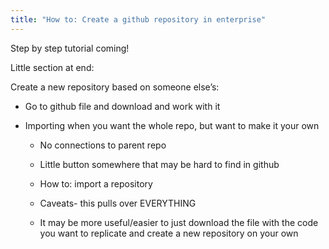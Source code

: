 ```yaml
---
title: "How to: Create a github repository in enterprise"
---
```


Step by step tutorial coming!

Little section at end:

Create a new repository based on someone else's:

-   Go to github file and download and work with it

-   Importing when you want the whole repo, but want to make it your own

    -   No connections to parent repo

    -   Little button somewhere that may be hard to find in github

    -   How to: import a repository 

    -   Caveats- this pulls over EVERYTHING

    -   It may be more useful/easier to just download the file with the code you want to replicate and create a new repository on your own
